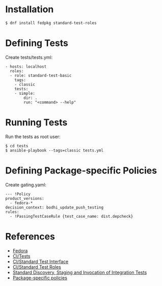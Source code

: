 = Installation =

<pre>
$ dnf install fedpkg standard-test-roles
</pre>

= Defining Tests =

Create tests/tests.yml:

<pre>
- hosts: localhost
  roles:
  - role: standard-test-basic
    tags:
    - classic
    tests:
    - simple:
        dir: .
        run: "<command> --help"
</pre>

= Running Tests =

Run the tests as root user:

<pre>
$ cd tests
$ ansible-playbook --tags=classic tests.yml
</pre>

= Defining Package-specific Policies =

Create gating.yaml:

<pre>
--- !Policy
product_versions:
  - fedora-*
decision_context: bodhi_update_push_testing
rules:
  - !PassingTestCaseRule {test_case_name: dist.depcheck}
</pre>

= References =

* [[Fedora]]
* [https://fedoraproject.org/wiki/CI/Tests CI/Tests]
* [https://fedoraproject.org/wiki/CI/Standard_Test_Interface CI/Standard Test Interface]
* [https://fedoraproject.org/wiki/CI/Standard_Test_Roles CI/Standard Test Roles]
* [https://fedoraproject.org/wiki/Changes/InvokingTests Standard Discovery, Staging and Invocation of Integration Tests]
* [https://docs.pagure.org/greenwave/package-specific-policies.html Package-specific policies]